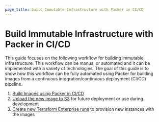 ```yaml
---
page_title: Build Immutable Infrastructure with Packer in CI/CD
---
```


# Build Immutable Infrastructure with Packer in CI/CD

This guide focuses on the following workflow for building immutable
infrastructure. This workflow can be manual or automated and it can be
implemented with a variety of technologies. The goal of this guide is to show
how this workflow can be fully automated using Packer for building images from
a continuous integration/continuous deployment (CI/CD) pipeline.

1. [Build Images using Packer in CI/CD](/guides/packer-on-cicd/build-image-in-cicd)
1. [Upload the new image to S3](/guides/packer-on-cicd/upload-images-to-artifact) for future deployment or use during development
1. [Create new Terraform Enterprise runs](/guides/packer-on-cicd/trigger-tfe) to provision new instances with the images
